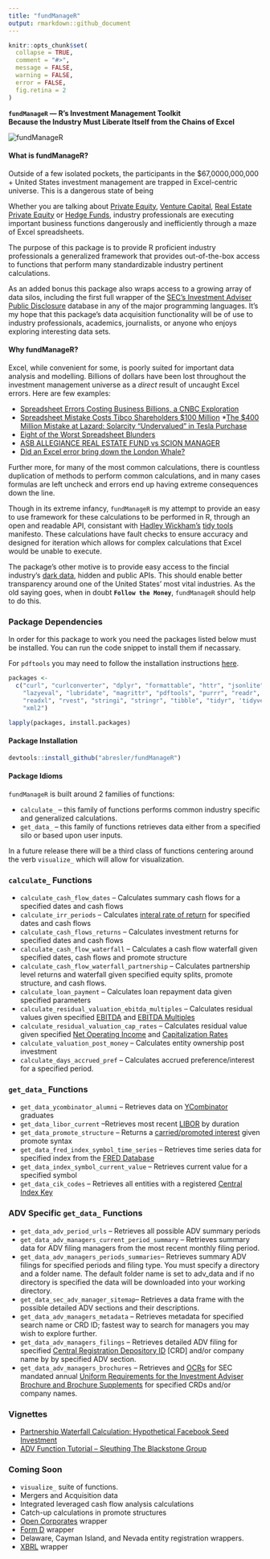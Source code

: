 ```yaml
---
title: "fundManageR"
output: rmarkdown::github_document
---
```

```r
knitr::opts_chunk$set(
  collapse = TRUE,
  comment = "#>",
  message = FALSE,
  warning = FALSE,
  error = FALSE,
  fig.retina = 2
)
```

<strong>`fundManageR` — R's Investment Management Toolkit<br>Because the Industry Must Liberate Itself from the Chains of Excel</strong>

<img src = 'http://i.imgur.com/ryDGtVV.jpg' alt="fundManageR">

#### <strong>What is fundManageR?</strong>
Outside of a few isolated pockets, the participants in the $67,0000,000,000 + United States investment management are trapped in Excel-centric universe.  This is a dangerous state of being

Whether you are talking about [Private Equity](https://en.wikipedia.org/wiki/Private_equity), [Venture Capital](https://en.wikipedia.org/wiki/Venture_capital), [Real Estate Private Equity](https://en.wikipedia.org/wiki/Private_equity_real_estate) or [Hedge Funds](https://en.wikipedia.org/wiki/Hedge_fund), industry professionals are executing important business functions dangerously and inefficiently through a maze of Excel spreadsheets.  

The purpose of this package is to provide R proficient industry professionals a generalized framework that provides out-of-the-box access to functions that perform many standardizable industry pertinent calculations.  

As an added bonus this package also wraps access to a growing array of data silos, including the first full wrapper of the [SEC's Investment Adviser Public Disclosure](https://adviserinfo.sec.gov/) database in any of the major programming languages.  It's my hope that this package's data acquisition functionality will be of use to industry professionals, academics, journalists, or anyone who enjoys exploring interesting data sets.

#### <strong>Why fundManageR?</strong>
Excel, while convenient for some, is poorly suited for important data analysis and modelling.   Billions of dollars have been lost throughout the investment management universe as a *direct* result of uncaught Excel errors. Here are few examples:

* [Spreadsheet Errors Costing Business Billions, a CNBC Exploration](http://www.cnbc.com/id/100923538)
* [Spreadsheet Mistake Costs Tibco Shareholders $100 Million](http://blogs.wsj.com/moneybeat/2014/10/16/spreadsheet-mistake-costs-tibco-shareholders-100-million/)
*[The $400 Million Mistake at Lazard: Solarcity "Undervalued" in Tesla Purchase](http://www.wallstreetoasis.com/forums/the-400-million-mistake-at-lazard-solarcity-undervalued-in-tesla-purchase)
* [Eight of the Worst Spreadsheet Blunders](http://www.cio.com/article/2438188/enterprise-software/eight-of-the-worst-spreadsheet-blunders.html)
* [ASB ALLEGIANCE REAL ESTATE FUND vs SCION MANAGER](http://courts.state.de.us/opinions/download.aspx?ID=172670)
* [Did an Excel error bring down the London Whale?](http://blog.revolutionanalytics.com/2013/02/did-an-excel-error-bring-down-the-london-whale.html)

Further more, for many of the most common calculations, there is countless duplication of methods to perform common calculations, and in many cases formulas are left uncheck and errors end up having extreme consequences down the line. 

Though in its extreme infancy, `fundManageR` is my attempt to provide an easy to use framework for these calculations to be performed in R, through an open and readable API, consistant with [Hadley Wickham's](https://twitter.com/hadleywickham) [tidy tools](https://mran.microsoft.com/web/packages/tidyverse/vignettes/manifesto.html) manifesto.  These calculations have fault checks to ensure accuracy and designed for iteration which allows for complex calculations that Excel would be unable to execute.

The package's other motive is to provide easy access to the fincial industry's [dark data](http://www.gartner.com/it-glossary/dark-data), hidden and public APIs.  This should enable better transparency around one of the United States' most vital industries.  As the old saying goes, when in doubt <strong>`Follow the Money`</strong>, `fundManageR` should help to do this.

### Package Dependencies 
In order for this package to work you need the packages listed below must be installed.  You can run the code snippet to install them if necassary.

For `pdftools` you may need to follow the installation instructions [here](https://github.com/ropensci/pdftools).

```r
packages <- 
  c("curl", "curlconverter", "dplyr", "formattable", "httr", "jsonlite", 'devtools',
    "lazyeval", "lubridate", "magrittr", "pdftools", "purrr", "readr",  'quantmod',
    "readxl", "rvest", "stringi", "stringr", "tibble", "tidyr", 'tidyverse',
    "xml2")

lapply(packages, install.packages)
```

#### <strong>Package Installation</strong>

```r
devtools::install_github("abresler/fundManageR")
```

#### Package Idioms
`fundManageR` is built around 2 families of functions: 

* `calculate_` -- this family of functions performs common industry specific and generalized calculations.
* `get_data_` -- this family of functions retrieves data either from a specified silo or based upon user inputs.

In a future release there will be a third class of functions centering around the verb `visualize_` which will allow for visualization.

### `calculate_` Functions 

* `calculate_cash_flow_dates` -- Calculates summary cash flows for a specified dates and cash flows
* `calculate_irr_periods` -- Calculates [interal rate of return](https://en.wikipedia.org/wiki/Internal_rate_of_return) for specified dates and cash flows
* `calculate_cash_flows_returns` -- Calculates investment returns for specified dates and cash flows
* `calculate_cash_flow_waterfall` -- Calculates a cash flow waterfall given specified dates, cash flows and promote structure
* `calculate_cash_flow_waterfall_partnership` -- Calculates partnership level returns and waterfall given specified equity splits, promote structure, and cash flows.
* `calculate_loan_payment` -- Calculates loan repayment data given specified parameters
* `calculate_residual_valuation_ebitda_multiples` -- Calculates residual values given specified [EBITDA](https://en.wikipedia.org/wiki/Earnings_before_interest,_taxes,_depreciation,_and_amortization) and [EBITDA Multiples](http://www.investopedia.com/terms/e/ev-ebitda.asp)
* `calculate_residual_valuation_cap_rates` -- Calculates residual value given specified [Net Operating Income](http://www.investopedia.com/terms/n/noi.asp) and [Capitalization Rates](http://www.investopedia.com/terms/c/capitalizationrate.asp)
* `calculate_valuation_post_money` -- Calculates entity ownership post investment
* `calculate_days_accrued_pref` -- Calculates accrued preference/interest for a specified period.

### `get_data_` Functions

* `get_data_ycombinator_alumni` -- Retrieves data on [YCombinator](http://www.ycombinator.com/) graduates
* `get_data_libor_current` --Retrieves most recent [LIBOR](https://en.wikipedia.org/wiki/Libor) by duration
* `get_data_promote_structure` -- Returns a [carried/promoted interest](https://en.wikipedia.org/wiki/Carried_interest) given promote syntax
* `get_data_fred_index_symbol_time_series` -- Retrieves time series data for specified index from the [FRED Database](https://en.wikipedia.org/wiki/Federal_Reserve_Economic_Data)
* `get_data_index_symbol_current_value` -- Retrieves current value for a specified symbol
* `get_data_cik_codes` -- Retrieves all entities with a registered [Central Index Key](https://en.wikipedia.org/wiki/Central_Index_Key)

### ADV Specific `get_data_` Functions

* `get_data_adv_period_urls` -- Retrieves all possible ADV summary periods
* `get_data_adv_managers_current_period_summary` -- Retrieves summary data for ADV filing managers from the most recent monthly filing period.
* `get_data_adv_managers_periods_summaries`-- Retrieves summary ADV filings for specified periods and filing type.  You must specify a directory and a folder name.  The default folder name is set to adv_data and if no directory is specified the data will be downloaded into your working directory.
* `get_data_sec_adv_manager_sitemap`-- Retrieves a data frame with the possible detailed ADV sections and their descriptions.
* `get_data_adv_managers_metadata` -- Retrieves metadata for specified search name or CRD ID; fastest way to search for managers you may wish to explore further.
* `get_data_adv_managers_filings` -- Retrieves detailed ADV filing for specified [Central Registration Depository ID](http://www.finra.org/industry/crd) [CRD] and/or company name by by specified ADV section.
* `get_data_adv_managers_brochures` -- Retrieves and [OCRs](https://en.wikipedia.org/wiki/Optical_character_recognition) for SEC mandated annual [Uniform Requirements for the Investment Adviser Brochure and Brochure Supplements](https://www.sec.gov/about/forms/formadv-part2.pdf) for specified CRDs and/or company names.

### Vignettes

* [Partnership Waterfall Calculation: Hypothetical Facebook Seed Investment ](http://rstudio-pubs-static.s3.amazonaws.com/211588_637e50c374464eeb831eea7eb234131a.html)
* [ADV Function Tutorial -- Sleuthing The Blackstone Group](http://rstudio-pubs-static.s3.amazonaws.com/211957_2ab9d98c70ac4fdc9c1672f0924177b0.html)

### Coming Soon
* `visualize_` suite of functions.
* Mergers and Acquisition data
* Integrated leveraged cash flow analysis calculations
* Catch-up calculations in promote structures
* [Open Corporates]('https://opencorporates.com/) wrapper
* [Form D](https://en.wikipedia.org/wiki/Form_D) wrapper
* Delaware, Cayman Island, and Nevada entity registration wrappers.
* [XBRL](https://www.xbrl.org/) wrapper